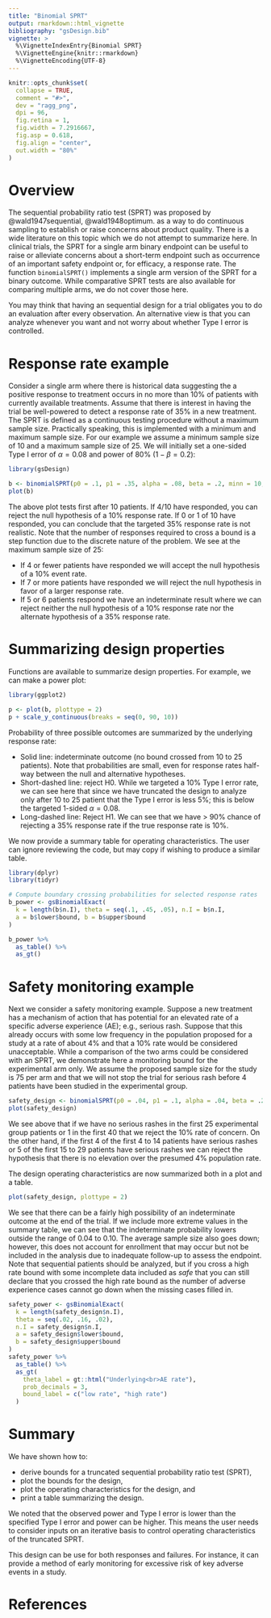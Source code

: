 ```yaml
---
title: "Binomial SPRT"
output: rmarkdown::html_vignette
bibliography: "gsDesign.bib"
vignette: >
  %\VignetteIndexEntry{Binomial SPRT}
  %\VignetteEngine{knitr::rmarkdown}
  %\VignetteEncoding{UTF-8}
---
```


```r
knitr::opts_chunk$set(
  collapse = TRUE,
  comment = "#>",
  dev = "ragg_png",
  dpi = 96,
  fig.retina = 1,
  fig.width = 7.2916667,
  fig.asp = 0.618,
  fig.align = "center",
  out.width = "80%"
)
```

# Overview

The sequential probability ratio test (SPRT) was proposed by @wald1947sequential, @wald1948optimum.
as a way to do continuous sampling to establish or raise concerns about product quality.
There is a wide literature on this topic which we do not attempt to summarize here.
In clinical trials, the SPRT for a single arm binary endpoint can be useful to raise or alleviate concerns about a short-term endpoint such as occurrence of an important safety endpoint or, for efficacy, a response rate.
The function `binomialSPRT()` implements a single arm version of the SPRT for a binary outcome.
While comparative SPRT tests are also available for comparing multiple arms, we do not cover those here.

You may think that having an sequential design for a trial obligates you to do an evaluation after every observation.
An alternative view is that you can analyze whenever you want and not worry about whether Type I error is controlled.

# Response rate example

Consider a single arm where there is historical data suggesting the a positive response to treatment occurs in no more than 10% of patients with currently available treatments.
Assume that there is interest in having the trial be well-powered to detect a response rate of 35% in a new treatment.
The SPRT is defined as a continuous testing procedure without a maximum sample size.
Practically speaking, this is implemented with a minimum and maximum sample size.
For our example we assume a minimum sample size of 10 and a maximum sample size of 25.
We will initially set a one-sided Type I error of $\alpha=0.08$ and power of 80% ($1-\beta = 0.2$):

```r
library(gsDesign)
```

```r
b <- binomialSPRT(p0 = .1, p1 = .35, alpha = .08, beta = .2, minn = 10, maxn = 25)
plot(b)
```

The above plot tests first after 10 patients. If 4/10 have responded, you can reject the null hypothesis of a 10% response rate. If 0 or 1 of 10 have responded, you can conclude that the targeted 35% response rate is not realistic.
Note that the number of responses required to cross a bound is a step function due to the discrete nature of the problem.
We see at the maximum sample size of 25:

- If 4 or fewer patients have responded we will accept the null hypothesis of a 10% event rate.
- If 7 or more patients have responded we will reject the null hypothesis in favor of a larger response rate.
- If 5 or 6 patients respond we have an indeterminate result where we can reject neither the null hypothesis of a 10% response rate nor the alternate hypothesis of a 35% response rate.

# Summarizing design properties

Functions are available to summarize design properties. For example, we can make a power plot:

```r
library(ggplot2)
```

```r
p <- plot(b, plottype = 2)
p + scale_y_continuous(breaks = seq(0, 90, 10))
```

Probability of three possible outcomes are summarized by the underlying response rate:

- Solid line: indeterminate outcome (no bound crossed from 10 to 25 patients). Note that probabilities are small, even for response rates half-way between the null and alternative hypotheses.
- Short-dashed line: reject H0. While we targeted a 10% Type I error rate, we can see here that since we have truncated the design to analyze only after 10 to 25 patient that the Type I error is less 5%; this is below the targeted 1-sided $\alpha=0.08.$
- Long-dashed line: Reject H1. We can see that we have > 90% chance of rejecting a 35% response rate if the true response rate is 10%.

We now provide a summary table for operating characteristics. The user can ignore reviewing the code, but may copy if wishing to produce a similar table.

```r
library(dplyr)
library(tidyr)
```

```r
# Compute boundary crossing probabilities for selected response rates
b_power <- gsBinomialExact(
  k = length(b$n.I), theta = seq(.1, .45, .05), n.I = b$n.I,
  a = b$lower$bound, b = b$upper$bound
)
```

```r
b_power %>%
  as_table() %>%
  as_gt()
```

# Safety monitoring example

Next we consider a safety monitoring example.
Suppose a new treatment has a mechanism of action that has potential for an elevated rate of a specific adverse experience (AE);  e.g., serious rash.
Suppose that this already occurs with some low frequency in the population proposed for a study at a rate of about 4% and that a 10% rate would be considered unacceptable.
While a comparison of the two arms could be considered with an SPRT, we demonstrate here a monitoring bound for the experimental arm only.
We assume the proposed sample size for the study is 75 per arm and that we will not stop the trial for serious rash before 4 patients have been studied in the experimental group.

```r
safety_design <- binomialSPRT(p0 = .04, p1 = .1, alpha = .04, beta = .2, minn = 4, maxn = 75)
plot(safety_design)
```

We see above that if we have no serious rashes in the first 25 experimental group patients or 1 in the first 40 that we reject the 10% rate of concern.
On the other hand, if the first 4 of the first 4 to 14 patients have serious rashes or 5 of the first 15 to 29 patients have serious rashes we can reject the hypothesis that there is no elevation over the presumed 4% population rate.

The design operating characteristics are now summarized both in a plot and a table.

```r
plot(safety_design, plottype = 2)
```

We see that there can be a fairly high possibility of an indeterminate outcome at the end of the trial.
If we include more extreme values in the summary table, we can see that the indeterminate probability lowers outside the range of 0.04 to 0.10.
The average sample size also goes down; however, this does not account for enrollment that may occur but not be included in the analysis due to inadequate follow-up to assess the endpoint.
Note that sequential patients should be analyzed, but if you cross a high rate bound with some incomplete data included as *safe* that you can still declare that you crossed the high rate bound as the number of adverse experience cases cannot go down when the missing cases filled in.

```r
safety_power <- gsBinomialExact(
  k = length(safety_design$n.I),
  theta = seq(.02, .16, .02),
  n.I = safety_design$n.I,
  a = safety_design$lower$bound,
  b = safety_design$upper$bound
)
safety_power %>%
  as_table() %>%
  as_gt(
    theta_label = gt::html("Underlying<br>AE rate"),
    prob_decimals = 3,
    bound_label = c("low rate", "high rate")
  )
```

# Summary

We have shown how to:

- derive bounds for a truncated sequential probability ratio test (SPRT),
- plot the bounds for the design,
- plot the operating characteristics for the design, and
- print a table summarizing the design.

We noted that the observed power and Type I error is lower than the specified Type I error and power can be higher.
This means the user needs to consider inputs on an iterative basis to control operating characteristics of the truncated SPRT.

This design can be use for both responses and failures.
For instance, it can provide a method of early monitoring for excessive risk of key adverse events in a study.

# References
